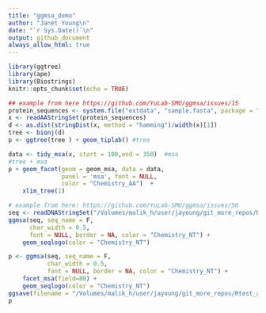 ```yaml
---
title: "ggmsa_demo"
author: "Janet Young\n"
date: "`r Sys.Date()`\n"
output: github_document
always_allow_html: true
---
```


```r
library(ggtree)
library(ape)
library(Biostrings)
knitr::opts_chunk$set(echo = TRUE)
```

```r
## example from here https://github.com/YuLab-SMU/ggmsa/issues/15
protein_sequences <- system.file("extdata", "sample.fasta", package = "ggmsa")
x <- readAAStringSet(protein_sequences)
d <- as.dist(stringDist(x, method = "hamming")/width(x)[1])
tree <- bionj(d)
p <- ggtree(tree ) + geom_tiplab() #tree

data <- tidy_msa(x, start = 100,end = 350)  #msa
#tree + msa
p + geom_facet(geom = geom_msa, data = data,
               panel = 'msa', font = NULL,
               color = "Chemistry_AA")  +
    xlim_tree(1)
```

```r
# example from here: https://github.com/YuLab-SMU/ggmsa/issues/56
seq <- readDNAStringSet("/Volumes/malik_h/user/jayoung/git_more_repos/Rtest_and_Rnotes/Rscripts/ggmsa_tests_example_for_github.fa")
ggmsa(seq, seq_name = F,
      char_width = 0.5,
      font = NULL, border = NA, color = "Chemistry_NT") +
    geom_seqlogo(color = "Chemistry_NT")
```


```r
p <- ggmsa(seq, seq_name = F,
           char_width = 0.5,
           font = NULL, border = NA, color = "Chemistry_NT") +
    facet_msa(field=80) +
    geom_seqlogo(color = "Chemistry_NT")
ggsave(filename = "/Volumes/malik_h/user/jayoung/git_more_repos/Rtest_and_Rnotes/Rscripts/ggmsa_testPlot.pdf", p, height=3, width=11)
p
```

